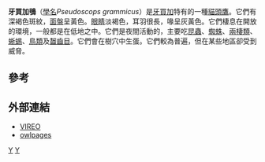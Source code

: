 {{Speciesbox
| taxon = Pseudoscops grammicus
| binomial_authority = ([[Philip_Henry_Gosse|Gosse]], 1847)
| image = Jamaican Owl 2506951138.jpg
| status = LC
| status_system = IUCN3.1
| status_ref = <ref name=iucn>{{IUCN2010|assessors=BirdLife International|year=2009|title=Pseudoscops grammicus|id=143313|version=2010.4|downloaded=2011-01-26}}</ref>
| parent_authority = [[Johann_Jakob_Kaup|Kaup]], 1848
}}
'''牙買加鴞'''（[[學名|學名]]''Pseudoscops grammicus''）是[[牙買加|牙買加]]特有的一種[[貓頭鷹|貓頭鷹]]。它們有深褐色斑紋，[[面盤|面盤]]呈黃色。[[眼睛|眼睛]]淡褐色，耳羽很長，喙呈灰黃色。它們棲息在開放的環境，一般都是在低地之中。它們是夜間活動的，主要吃[[昆蟲|昆蟲]]、[[蜘蛛|蜘蛛]]、[[兩棲類|兩棲類]]、[[蜥蜴|蜥蜴]]、[[鳥類|鳥類]]及[[齧齒目|齧齒目]]。它們會在樹穴中生蛋。它們較為普遍，但在某些地區卻受到威脅。

==參考==
{{reflist}}

==外部連結==
*[https://web.archive.org/web/20160303195451/http://vireo.acnatsci.org/search.html?Form=Search&SEARCHBY=Common&KEYWORDS=jamaican+owl&showwhat=images&AGE=All&SEX=All&ACT=All&Search=Search&VIEW=All&ORIENTATION=All&RESULTS=24 VIREO]
*[https://web.archive.org/web/20150919055659/http://www.owlpages.com/image.php?image=species-Pseudoscops-grammicus-1 owlpages]

{{Taxonbar}}
[[Category:鴟鴞科|Y]]
[[Category:牙買加動物|Y]]